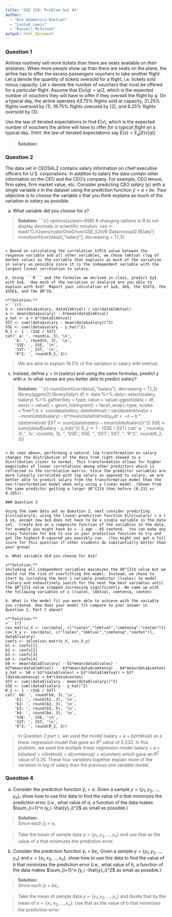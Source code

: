 ---
title: 'GSE 520: Problem Set #3'
author: 
  - "Rus Adamovics-Davtian"
  - "Laniah Lewis"
  - "Russell McIntosh"
output: html_document
---

### Question 1

Airlines routinely sell more tickets than there are seats available on their airplanes.  When more people show up than there are seats on the plane, the airline has to offer the excess passengers vouchers to take another flight.  Let $q$ denote the quantity of tickets oversold for a flight, i.e. tickets sold minus capacity.  Let $v$ denote the number of vouchers that must be offered for a particular flight.  Assume that $E(v | q) = q/2$, which is the expected number of vouchers they will have to offer if they oversell the flight by $q$.  On a typical day, the airline operates 43.75% flights sold at capacity, 31.25% flights oversold by (1), 18.75% flights oversold by (2), and 6.25% flights oversold by (3).

Use the law of iterated expectations to find $E(v)$, which is the expected number of vouchers the airline will have to offer *for a typical flight* on a typical day. (Hint: the law of iterated expectations say $E(v) = E_{q} [ E (v | q)]$

>**Solution:** 
\begin{align*}
E(v) = & E_{q} [ E (v | q)] = \sum_{q=0}^{3} E[v | q = q] * Pr(q = q)\\
E(v) = & ((0/2)*0.4375) + ((1/2)*0.3125) + ((2/2)*0.1875) + ((3/2)*0.0625)\\
E(v) = & 0.4375
\end{align*}

### Question 2

The data set in CEOSAL2 contains salary information on chief executive officers for U.S. corporations.   In addition to salary the data contain other information on the CEO and the CEO's company.  For example, CEO tenure, firm sales, firm market value, etc.  Consider predicting CEO $salary$ ($y$) with a single variable $x$ in the dataset using the prediction function $\hat{y} = a + b x$.  Your objective is to choose the variable $x$ that you think explains as much of the variation in $salary$ as possible.  

a. What variable did you choose for $x$?

>**Solution:**
>```{r}
options(scipen=999) # changing options in R to not display decimals in scientific notation. 
ceo <- load("C:/Users/rusla/OneDrive/GSE_520/R Data/ceosal2.RData")
round(sort(cor(data)[,"salary"], decreasing = T),3)
```

> Based on calculating the correlation $(R)$ value between the response variable and all other variables, we chose lmktval (log of market value) as the variable that explains as much of the variation in salary as possible since it is the independent variable with the largest linear correlation to salary.

b. Using ```R``` and the formulas we derived in class, predict $y$ with $x$.  How much of the variation in $salary$ are you able to explain with $x$?  Report your calculation of $a$, $b$, the $SST$, the $SSE$, and the $R^2$.

>**Solution:**
>```{r}
b <- cov(data$salary, data$lmktval) / var(data$lmktval)
a <- mean(data$salary) - b*mean(data$lmktval)
y_hat <- a + b*(data$lmktval)
SST <- sum((data$salary - mean(data$salary))^2)
SSE <- sum((data$salary - y_hat)^2)
R_2 <- 1 - (SSE / SST)
cat(' a: ', round(a, 3),'\n',
    'b: ', round(b, 3), '\n',
    'SSE: ', SSE, '\n',
    'SST: ', SST, '\n',
    'R^2: ', round(R_2, 3))
```
>We are able to explain 19.5% of the variation in salary with lmktval. 

c. Instead, define $y=\ln(salary)$ and using the same formulas, predict $y$ with $x$.  In what sense are you better able to predict $salary$?
  
>**Solution:** 
>```{r}
round(sort(cor(data)[,"lsalary"], decreasing = T),3)
library(ggplot2)
library(tidyr)
df <- data %>% dplyr::select(salary, lsalary) %>% 
  gather(key = type, value = value) 
ggplot(data = df, aes(x = value)) + geom_histogram() + facet_wrap(~type, scales ="free")
b <- cov(data$lsalary, data$lmktval) / var(data$lmktval)
a <- mean(data$lsalary) - b*mean(data$lmktval)
y_hat <- a + b*(data$lmktval)
SST <- sum((data$lsalary - mean(data$lsalary))^2)
SSE <- sum((data$lsalary - y_hat)^2)
R_2 <- 1 - (SSE / SST)
cat(' a: ', round(a, 3),'\n',
    'b: ', round(b, 3), '\n',
    'SSE: ', SSE, '\n',
    'SST: ', SST, '\n',
    'R^2: ', round(R_2, 3))
```

> As seen above, performing a natural log transformation on salary changes the distribution of the data from right skewed to a distribution closer to normal. This transformation allows for higher magnitudes of linear correlations among other predictors which is reflected in the correlation matrix. Since the predictor variables are more linearly correlated with log salary as opposed to salary, we are better able to predict salary from the transformation model than the non-transformation model when only using a linear model. (Shown from the same predictor getting a larger $R^{2}$ than before [0.232 vs 0.195]).     

### Question 3

Using the same data set as Question 2, next consider predicting $\ln(salary)$, using the linear prediction function $\ln(salary) = a + b x$, except now $x$ does not have to be a single variable in the data set.  Create $x$ as a composite function of the variables in the data, for example you might have $x = .1 age -.05 ceoten$.  You can make any crazy function for $x$ to use in your prediction function to try and get the highest R-squared you possibly can.  (You might not get a full score for this question if other students do substantially better than your group)

a. What variable did you choose for $x$?

>**Solution:**
Including all independent variables maximizes the $R^{2}$ value but we would run the risk of overfitting the model. Instead, we chose to start by including the best 1 variable predictor (lsales) to model lsalary and exhaustively search for the next few best variables until the $R^{2}$ value stopped increasing significantly. We came up with the following variables of x (lsales, lmktval, comtensq, ceoten)

b. What is the model fit you were able to achieve with the variable you created. How does your model fit compare to your answer in Question 2, Part C above?

>**Solution:**  
>```{r}
cov_matrix_X <- cov(data[, c("lsales","lmktval","comtensq","ceoten")])
cov_X_y <- cov(data[, c("lsales","lmktval","comtensq","ceoten")], data$lsalary)
coefs <- solve(cov_matrix_X, cov_X_y)
b1 <- coefs[1]
b2 <- coefs[2]
b3 <- coefs[3]
b4 <- coefs[4]
b0 <- mean(data$lsalary) - b1*mean(data$lsales) - b2*mean(data$lmktval) -  b3*mean(data$comtensq) - b4*mean(data$ceoten)
y_hat <- b0 + b1*(data$lsales) + b2*(data$lmktval) + b3*(data$comtensq) + b4*(data$ceoten)
SST <- sum((data$lsalary - mean(data$lsalary))^2)
SSE <- sum((data$lsalary - y_hat)^2)
R_2 <- 1 - (SSE / SST)
cat(' b0: ', round(b0, 3),'\n',
    'b1: ', round(b1, 3), '\n',
    'b2: ', round(b2, 3), '\n',
    'b3: ', round(b3, 5), '\n',
    'b4: ', round(b4, 3), '\n',
    'SSE: ', SSE, '\n',
    'SST: ', SST, '\n',
    'R^2: ', round(R_2, 3))
```

>In Question 2 part c, we used the model lsalary = a + b(lmktval) as a linear regression model that gave an $R^{2}$ value of 0.232. In this problem, we used the multiple linear regression model lsalary = a + b(lsales) + c(lmktval) + d(comtensq) + e(ceoten) which gave an $R^{2}$ value of 0.35. These four variables together explain more of the variation in log of salary than the previous one variable model.     

### Question 4

a. Consider the prediction function $\hat{y}_i = a$.  Given a sample $y = \{y_1,y_2,\ldots,y_n\}$, show how to use this data to find the value of $a$ that minimizes the prediction error (i.e., what value of $a$, a function of the data makes $\sum_{i=1}^n (y_i -\hat{y}_i)^2$ as small as possible.)

>**Solution:**  
Since each $\hat{y}_i$ = a,
\begin{align*}
SSE = & \sum_{i=1}^n (y_i -\hat{y}_i)^2\\
SSE = & \sum_{i=1}^n (y_i - a)^2\\
\frac{dSSE}{da} = & -2*\sum_{i=1}^n (y_i - a)\\
0 = & -2*\sum_{i=1}^n (y_i - a)\\
0 = & \sum_{i=1}^n (y_i - a)\\
0 = & (\sum_{i=1}^n y_i) - (n*a)\\
(n*a) = & \sum_{i=1}^n y_i\\
a = & \frac{1}{n} \sum_{i=1}^n y_i = \bar{y}
\end{align*}

> Take the mean of sample data $y = \{y_1,y_2,\ldots,y_n\}$ and use that as the value of a that minimizes the prediction error. 

b. Consider the prediction function $\hat{y}_i = b x_i$.  Given a sample $y = \{y_1,y_2,\ldots,y_n\}$ and $x = \{x_1,x_2,\ldots,x_n\}$, show how to use this data to find the value of $b$ that minimizes the prediction error (i.e., what value of $b$, a function of the data makes $\sum_{i=1}^n (y_i -\hat{y}_i)^2$ as small as possible.)

>**Solution:**  
Since each $\hat{y}_i$ = $bx_i$,
\begin{align*}
SSE = & \sum_{i=1}^n (y_i -\hat{y}_i)^2\\
SSE = & \sum_{i=1}^n (y_i - bx_i)^2\\
\frac{dSSE}{db} = & -2x_i*\sum_{i=1}^n (y_i - bx_i)\\
0 = & -2x_i*\sum_{i=1}^n (y_i -  bx_i)\\
0 = & \sum_{i=1}^n (y_i -  bx_i)\\
0 = & (\sum_{i=1}^n y_i) - (b*\sum_{i=1}^n x_i)\\
b\sum_{i=1}^n x_i = & \sum_{i=1}^n y_i\\
b = & \frac{\sum_{i=1}^n y_i}{\sum_{i=1}^n x_i}\\ 
b = & \frac{\bar{y}}{\bar{x}}
\end{align*}

> Take the mean of sample data $y = \{y_1,y_2,\ldots,y_n\}$ and divide that by the mean of $x = \{x_1,x_2,\ldots,x_n\}$. Use that as the value of b that minimizes the prediction error. 
